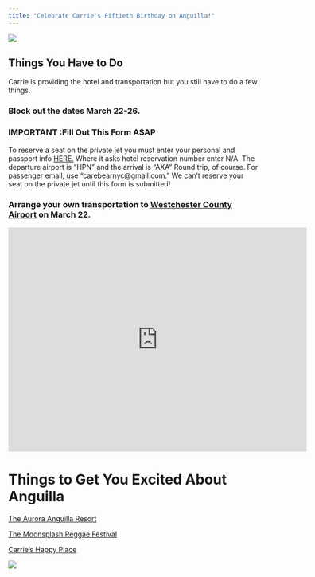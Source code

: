 ```yaml
---
title: "Celebrate Carrie's Fiftieth Birthday on Anguilla!"
---
```


![](img/carrie_swing.JPG)

## Things You Have to Do

Carrie is providing the hotel and transportation but you still have to do a few things.

### Block out the dates March 22-26.

### IMPORTANT :Fill Out This Form ASAP

To reserve a seat on the private jet you must enter your personal and passport info [HERE.](https://anguillareservations.wufoo.com/forms/zm5y9yy13jy0yr/ "Link to air transport reservation form.") Where it asks hotel reservation number enter N/A. The departure airport is "HPN" and the arrival is "AXA" Round trip, of course. For passenger email, use "carebearnyc\@gmail.com." We can't reserve your seat on the private jet until this form is submitted!

### Arrange your own transportation to [Westchester County Airport](https://maps.app.goo.gl/Xz9H3jVXMwtV3DuD7) on March 22.

<iframe src="https://www.google.com/maps/embed?pb=!1m18!1m12!1m3!1d3008.030016627815!2d-73.71124438765236!3d41.06833651560409!2m3!1f0!2f0!3f0!3m2!1i1024!2i768!4f13.1!3m3!1m2!1s0x89c296296fab9575%3A0xcd43076ea23fc96d!2sWestchester%20County%20Airport!5e0!3m2!1sen!2sus!4v1702658459762!5m2!1sen!2sus" width="600" height="450" style="border:0;" allowfullscreen loading="lazy" referrerpolicy="no-referrer-when-downgrade"></iframe>

# Things to Get You Excited About Anguilla

[The Aurora Anguilla Resort](https://www.auroraanguilla.com/)

[The Moonsplash Reggae Festival](https://www.bankiebanx.net/moonsplash)

[Carrie's Happy Place](https://sunshineshack.net/)

[![](img/sunshine_shack.jpg)](https://sunshineshack.net/about/)
